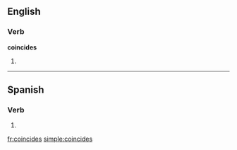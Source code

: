 ==English==

===Verb===
'''coincides'''

# {{third-person singular of|[[coincide]]}}

----

==Spanish==
 
===Verb===
{{es-verb-form|coincidir}}
 
# {{es-verb form of|ending=ir|mood=indicative|tense=present|pers=2|formal=no|number=singular|[[coincidir]]}}

[[fr:coincides]]
[[simple:coincides]]